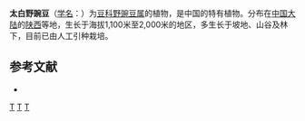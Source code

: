 {{Speciesbox 
| genus = Vicia
| species = taipaica
| authority = [[傅坤俊|K. T. Fu]]
}}

'''太白野豌豆'''（[[学名|学名]]：{{lang|la|''Vicia taipaica''}}）为[[豆科|豆科]][[野豌豆属|野豌豆属]]的植物，是中国的特有植物。分布在[[中国大陆|中国大陆]]的[[陕西|陕西]]等地，生长于海拔1,100米至2,000米的地区，多生长于坡地、山谷及林下，目前已由人工引种栽培。

== 参考文献 ==
<div class="references-small">
* {{cite web| url =http://www.bioinfo.cn/db05/KmzwSpecies.php?action=view&id=16709| title =太白野豌豆| work =《中国高等植物数据库全库》| publisher =中国科学院微生物研究所| author =昆明植物研究所| accessdate =2009-02-25| archive-date =2016-03-05| archive-url =https://web.archive.org/web/20160305021618/http://www.bioinfo.cn/db05/KmzwSpecies.php?action=view&id=16709| dead-url =yes}}
</div>
{{Taxonbar|from=Q10941679}}

[[Category:野豌豆属|T]]
[[Category:中國特有植物|T]]
[[Category:陕西植物|T]]